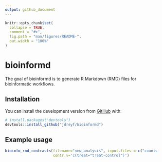 ```yaml
---
output: github_document
---
```


<!-- README.md is generated from README.Rmd. Please edit that file -->

```r
knitr::opts_chunk$set(
  collapse = TRUE,
  comment = "#>",
  fig.path = "man/figures/README-",
  out.width = "100%"
)
```
# bioinformd

The goal of bioinformd is to generate R Markdown (RMD) files for bioinformatic workflows.

## Installation

You can install the development version from [GitHub](https://github.com/) with:

``` r
# install.packages("devtools")
devtools::install_github("jdreyf/bioinformd")
```

## Example usage

```r
bioinfo_rmd_contrasts(filename="new_analysis", input.files = c("counts.csv", "pheno.csv"), 
                      contr.v='c(treat="treat-control")')
```


